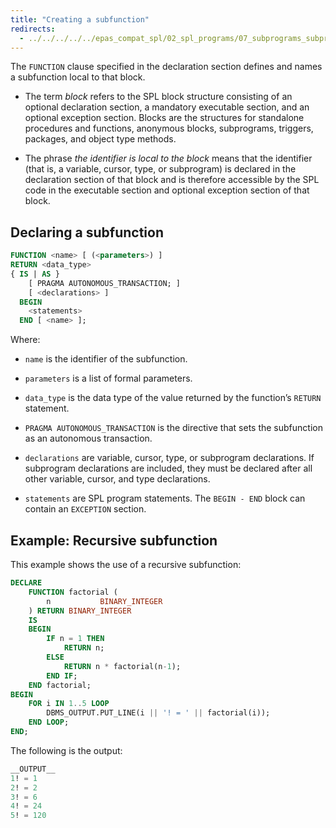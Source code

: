 ```yaml
---
title: "Creating a subfunction"
redirects:
  - ../../../../../epas_compat_spl/02_spl_programs/07_subprograms_subprocedures_and_subfunctions/02_creating_a_subfunction #generated for docs/epas/reorg-role-use-case-mode
---
```


<div id="creating_a_subfunction" class="registered_link"></div>

The `FUNCTION` clause specified in the declaration section defines and names a subfunction local to that block.

- The term *block* refers to the SPL block structure consisting of an optional declaration section, a mandatory executable section, and an optional exception section. Blocks are the structures for standalone procedures and functions, anonymous blocks, subprograms, triggers, packages, and object type methods.

- The phrase *the identifier is local to the block* means that the identifier (that is, a variable, cursor, type, or subprogram) is declared in the declaration section of that block and is therefore accessible by the SPL code in the executable section and optional exception section of that block.

## Declaring a subfunction

```sql
FUNCTION <name> [ (<parameters>) ]
RETURN <data_type>
{ IS | AS }
    [ PRAGMA AUTONOMOUS_TRANSACTION; ]
    [ <declarations> ]
  BEGIN
    <statements>
  END [ <name> ];
```

Where:

-  `name` is the identifier of the subfunction.

-  `parameters` is a list of formal parameters.

-  `data_type` is the data type of the value returned by the function’s `RETURN` statement.

-  `PRAGMA AUTONOMOUS_TRANSACTION` is the directive that sets the subfunction as an autonomous transaction.

-  `declarations` are variable, cursor, type, or subprogram declarations. If subprogram declarations are included, they must be declared after all other variable, cursor, and type declarations.

-  `statements` are SPL program statements. The `BEGIN - END` block can contain an `EXCEPTION` section.

## Example: Recursive subfunction

This example shows the use of a recursive subfunction:

```sql
DECLARE
    FUNCTION factorial (
        n           BINARY_INTEGER
    ) RETURN BINARY_INTEGER
    IS
    BEGIN
        IF n = 1 THEN
            RETURN n;
        ELSE
            RETURN n * factorial(n-1);
        END IF;
    END factorial;
BEGIN
    FOR i IN 1..5 LOOP
        DBMS_OUTPUT.PUT_LINE(i || '! = ' || factorial(i));
    END LOOP;
END;
```

The following is the output:

```sql
__OUTPUT__
1! = 1
2! = 2
3! = 6
4! = 24
5! = 120
```
